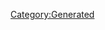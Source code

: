 {{Texts/Music
 |ID=72
 |MusicName=妖精
 |OfficialName=妖精
 |VocalName=シェリル・ノーム starring May'n
 |VocalNameLF=シェリル・ノーム starring May'n
 |Description=作品：マクロスF

歌手：シェリル・ノーム starring May'n

作詞：真名杏樹
作曲：菅野よう子
 |BuyURL=https://recochoku.jp/song/S20177071/single?ds=34295882
 |StoryDesc=
 |StoryTitle=
 |BannerId=3
 |AnmStoreURL=https://anime.dmkt-sp.jp/animestore/ci_pc?workId=20494
}}
[[Category:Generated]]
